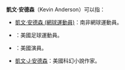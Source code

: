 '''凱文·安德森'''（Kevin Anderson）可以指：
* [[凱文·安德森_(網球運動員)|凱文·安德森 (網球運動員)]]：南非網球運動員。
* {{le|凱文·安德森 (足球運動員)|Kevin Anderson (soccer)}}：美國足球運動員。
* {{le|凱文·安德森 (演員)|Kevin Anderson (actor)}}：美國演員。
* [[凱文·J·安德森|凱文·J·安德森]]：美國科幻小說作家。

{{Disambiguation|Cat=五字人名译名消歧义}}